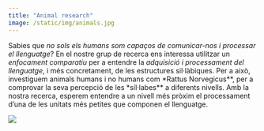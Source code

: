 ```yaml
---
title: "Animal research"
image: /static/img/animals.jpg
---
```


::: textbox
Sabies que *no sols els humans som capaços de comunicar-nos i processar el llenguatge*? En el nostre grup de recerca ens interessa utilitzar un *enfocament comparatiu* per a entendre la *adquisició i processament del llenguatge*, i més concretament, de les estructures sil·làbiques. Per a això, investiguem animals humans i no humans com *Rattus Norvegicus**, per a comprovar la seva percepció de les *síl·labes** a diferents nivells. Amb la nostra recerca, esperem entendre a un nivell més pròxim el processament d'una de les unitats més petites que componen el llenguatge.
:::


![](/static/img/animals.jpg)